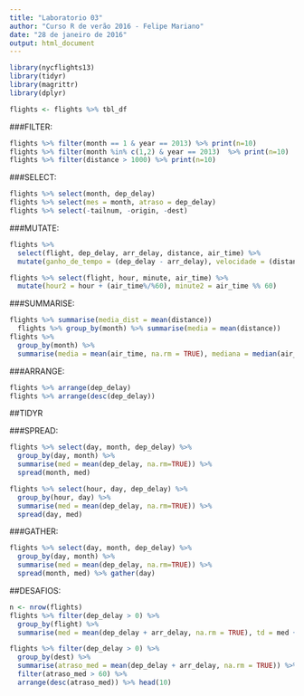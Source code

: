 ```yaml
---
title: "Laboratorio 03"
author: "Curso R de verão 2016 - Felipe Mariano"
date: "28 de janeiro de 2016"
output: html_document
---
```




```r
library(nycflights13)
library(tidyr)
library(magrittr)
library(dplyr)

flights <- flights %>% tbl_df
```


###FILTER:
```r
flights %>% filter(month == 1 & year == 2013) %>% print(n=10)
flights %>% filter(month %in% c(1,2) & year == 2013)  %>% print(n=10)
flights %>% filter(distance > 1000) %>% print(n=10)
```


###SELECT:
```r
flights %>% select(month, dep_delay)
flights %>% select(mes = month, atraso = dep_delay)
flights %>% select(-tailnum, -origin, -dest)
```


###MUTATE:
```r
flights %>% 
  select(flight, dep_delay, arr_delay, distance, air_time) %>% 
  mutate(ganho_de_tempo = (dep_delay - arr_delay), velocidade = (distance/air_time * 60))

flights %>% select(flight, hour, minute, air_time) %>% 
  mutate(hour2 = hour + (air_time%/%60), minute2 = air_time %% 60)
```


###SUMMARISE:
```r
flights %>% summarise(media_dist = mean(distance))
  flights %>% group_by(month) %>% summarise(media = mean(distance))
flights %>% 
  group_by(month) %>% 
  summarise(media = mean(air_time, na.rm = TRUE), mediana = median(air_time, na.rm = TRUE), quart1 = quantile(air_time, probs = c(0.25), na.rm = TRUE), quart3 = quantile(air_time, probs = c(0.75), na.rm = TRUE))
```


###ARRANGE:
```r
flights %>% arrange(dep_delay)
flights %>% arrange(desc(dep_delay))
```


##TIDYR


###SPREAD:
```r
flights %>% select(day, month, dep_delay) %>%
  group_by(day, month) %>% 
  summarise(med = mean(dep_delay, na.rm=TRUE)) %>%
  spread(month, med)

flights %>% select(hour, day, dep_delay) %>%
  group_by(hour, day) %>% 
  summarise(med = mean(dep_delay, na.rm=TRUE)) %>%
  spread(day, med)
```


###GATHER:
```r
flights %>% select(day, month, dep_delay) %>%
  group_by(day, month) %>% 
  summarise(med = mean(dep_delay, na.rm=TRUE)) %>%
  spread(month, med) %>% gather(day)
```



##DESAFIOS:

```r
n <- nrow(flights)
flights %>% filter(dep_delay > 0) %>% 
  group_by(flight) %>% 
  summarise(med = mean(dep_delay + arr_delay, na.rm = TRUE), td = med + qt(0.975, df = n - 1) * sqrt(var(dep_delay + arr_delay, na.rm = TRUE) / n))

flights %>% filter(dep_delay > 0) %>% 
  group_by(dest) %>% 
  summarise(atraso_med = mean(dep_delay + arr_delay, na.rm = TRUE)) %>% 
  filter(atraso_med > 60) %>% 
  arrange(desc(atraso_med)) %>% head(10)
```

